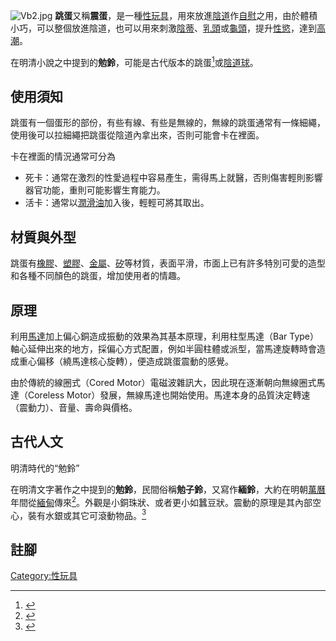 {{not|震旦}}
[[File:Vb2.jpg|thumb]]
'''跳蛋'''又稱'''震蛋'''，是一種[[性玩具|性玩具]]，用來放進[[陰道|陰道]]作[[自慰|自慰]]之用，由於體積小巧，可以整個放進陰道，也可以用來刺激[[陰蒂|陰蒂]]、[[乳頭|乳頭]]或[[龜頭|龜頭]]，提升[[性慾|性慾]]，達到[[性高潮|高潮]]。

在明清小說之中提到的'''勉鈴'''，可能是古代版本的跳蛋<ref>{{Cite web<!-- |url=read01.com/aPLR8L.html --> |accessdate=2015-10-10 |author=沈嘉柯 |publisher=理想閱讀 |title=《金瓶梅》裡的鼎爐是什麼 }}</ref>或[[陰道球|陰道球]]。

== 使用須知 ==
{{Unreferenced section|time=2018-11-14T06:37:40+00:00}}
跳蛋有一個蛋形的部份，有些有線、有些是無線的，無線的跳蛋通常有一條細繩，使用後可以拉細繩把跳蛋從陰道內拿出來，否則可能會卡在裡面。

卡在裡面的情況通常可分為
*死卡：通常在激烈的性愛過程中容易產生，需得馬上就醫，否則傷害輕則影響器官功能，重則可能影響生育能力。
*活卡：通常以[[潤滑油|潤滑油]]加入後，輕輕可將其取出。

==材質與外型==
{{Unreferenced section|time=2018-11-14T06:37:40+00:00}}
跳蛋有[[橡膠|橡膠]]、[[塑膠|塑膠]]、[[金屬|金屬]]、[[矽|矽]]等材質，表面平滑，市面上已有許多特別可愛的造型和各種不同顏色的跳蛋，增加使用者的情趣。

==原理==
{{Unreferenced section|time=2018-11-14T06:37:40+00:00}}
利用[[馬達|馬達]]加上偏心銅造成振動的效果為其基本原理，利用柱型馬達（Bar Type）軸心延伸出來的地方，採偏心方式配置，例如半圓柱體或派型，當馬達旋轉時會造成重心偏移（繞馬達核心旋轉），便造成跳蛋震動的感覺。

由於傳統的線圈式（Cored Motor）電磁波雜訊大，因此現在逐漸朝向無線圈式馬達（Coreless Motor）發展，無線馬達也開始使用。馬達本身的品質決定轉速（震動力）、音量、壽命與價格。

==古代人文 ==

;明清時代的“勉鈴”
{{See also|陰道球}}
在明清文字著作之中提到的'''勉鈴'''，民間俗稱'''勉子鈴'''，又寫作'''緬鈴'''，大約在明朝[[萬曆|萬曆]]年間從[[緬甸|緬甸]]傳來<ref>{{Cite book|quote=名喚做勉鈴，南方勉甸國出來的。|title=《[[金瓶梅|金瓶梅]]》第十六回}}</ref>。外觀是小銅珠狀、或者更小如蠶豆狀。震動的原理是其內部空心，裝有水銀或其它可滾動物品。<ref>{{Cite web|quote=“不止一次出現「勉鈴」，除了上文，第十六回還有一首《[[西江月|西江月]]》詞賦詠這件東西……在明人包楫的《南中紀聞》、[[謝肇淛|謝肇淛]]的《[[五雜俎|五雜俎]]》、清人[[趙翼|趙翼]]的《檐曝雜記》中都有記載，不是什麼罕物。<!-- |url=read01.com/aLaa8P.html --> |accessdate=2016-03-14 |author=沈嘉柯 |publisher=拾文化 |title=金瓶梅中的淫器 }}</ref>
{{Cquote|“原是番兵出產，逢人薦轉在京。身軀瘦小內玲瓏，得人輕借力，展轉作蟬鳴。
解使佳人心顫，慣能助腎威風。號稱金面勇先鋒，戰降功第一，揚名'''勉子鈴'''。”——《金瓶梅》第十六回}}

==註腳==
{{reflist}}

{{自慰}}

{{DEFAULTSORT:Love Egg}}
[[Category:性玩具|Category:性玩具]]